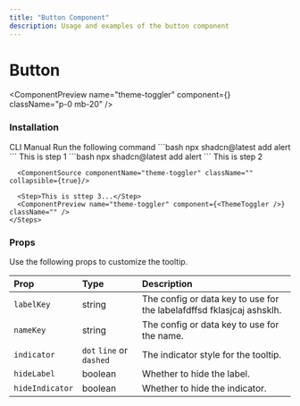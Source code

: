 ```yaml
---
title: "Button Component"
description: Usage and examples of the button component
---
```


# Button

<ComponentPreview name="theme-toggler" component={<ThemeToggler />} className="p-0 mb-20" />

### Installation

<Tabs defaultValue="cli">
  <TabsList>
    <TabsTrigger value="cli">CLI</TabsTrigger>
    <TabsTrigger value="manual">Manual</TabsTrigger>
  </TabsList>

  <TabsContent value="cli">
    <Steps>
      <Step>Run the following command</Step>
      ```bash
      npx shadcn@latest add alert
      ```
    </Steps>
  </TabsContent>

  <TabsContent value="manual">
    <Steps>
      <Step>This is step 1</Step>
      ```bash
      npx shadcn@latest add alert
      ```
      <Step>This is step 2</Step>
      
      <ComponentSource componentName="theme-toggler" className="" collapsible={true}/>

      <Step>This is sttep 3...</Step>
      <ComponentPreview name="theme-toggler" component={<ThemeToggler />} className="" />
    </Steps>
  </TabsContent>
</Tabs>



### Props

Use the following props to customize the tooltip.

| Prop            | Type                     | Description                                  |
| :-------------- | :----------------------- | :------------------------------------------- |
| `labelKey`      | string                   | The config or data key to use for the labelafdffsd  fklasjcaj ashsklh. |
| `nameKey`       | string                   | The config or data key to use for the name.  |
| `indicator`     | `dot` `line` or `dashed` | The indicator style for the tooltip.         |
| `hideLabel`     | boolean                  | Whether to hide the label.                   |
| `hideIndicator` | boolean                  | Whether to hide the indicator.               |


<ExploreComponents nextComponent="next-component" recentlyAddedComponent="recent-component"/>